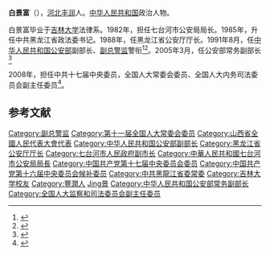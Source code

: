 '''白景富'''（{{bd|1945年|5月||catIdx=}}），[[河北|河北]][[丰润|丰润]]人。[[中华人民共和国|中华人民共和国]]政治人物。

白景富毕业于[[吉林大学|吉林大学]]法律系。1982年，担任七台河市公安局局长。1985年，升任中共黑龙江省政法委书记。1988年，任黑龙江省公安厅厅长。1991年8月，任[[中华人民共和国公安部|中华人民共和国公安部]]副部长、[[副总警监|副总警监]]警衔<ref>{{cite news|title=公安部副部长白景富：感谢媒体披露孙志刚案|url=http://www.southcn.com/news/gdnews/gdtodayimportant/200308080149.htm|accessdate=2012-02-19|newspaper=南方周末|deadurl=yes|archiveurl=https://web.archive.org/web/20091208142544/http://www.southcn.com/news/gdnews/gdtodayimportant/200308080149.htm|archivedate=2009年12月8日|df=}}</ref><ref>{{cite news|title=白景富：消防体制应采取现役制的职业制消防体制|url=http://www.npc.gov.cn/npc/xinwen/2011-07/01/content_1662389.htm|accessdate=2012-02-19|newspaper=中国人大网|archive-date=2016-03-05|archive-url=https://web.archive.org/web/20160305220859/http://www.npc.gov.cn/npc/xinwen/2011-07/01/content_1662389.htm|dead-url=no}}</ref>。2005年3月，任公安部常务副部长<ref>{{cite news|title=官方媒体解读干部人事：公安部的正部级副部长都有谁？|url=http://www.thepaper.cn/newsDetail_forward_1690295|accessdate=2017-05-22|newspaper=澎湃新闻|archive-date=2017-06-01|archive-url=https://web.archive.org/web/20170601142422/http://www.thepaper.cn/newsDetail_forward_1690295|dead-url=no}}</ref>

2008年，担任中共十七届中央委员，全国人大常委会委员、全国人大内务司法委员会副主任委员<ref>{{cite news|title=全国人大代表信息-白景富|url= http://210.82.31.1:8084/delegate/viewDelegate.action?dbid=110242|accessdate=2013-04-05|newspaper=全国人大网}}</ref>。

==参考文献==
{{reflist}}
{{中国政治人物小作品}}
{{DEFAULTSORT:Bai白}}
[[Category:副总警监|Category:副总警监]]
[[Category:第十一届全国人大常委会委员|Category:第十一届全国人大常委会委员]]
[[Category:山西省全國人民代表大會代表|Category:山西省全國人民代表大會代表]]
[[Category:中华人民共和国公安部副部长|Category:中华人民共和国公安部副部长]]
[[Category:黑龙江省公安厅厅长|Category:黑龙江省公安厅厅长]]
[[Category:七台河市人民政府副市长|Category:七台河市人民政府副市长]]
[[Category:中華人民共和國七台河市公安局局長|Category:中華人民共和國七台河市公安局局長]]
[[Category:中国共产党第十七届中央委员会委员|Category:中国共产党第十七届中央委员会委员]]
[[Category:中国共产党第十六届中央委员会候补委员|Category:中国共产党第十六届中央委员会候补委员]]
[[Category:中共黑龍江省委常委|Category:中共黑龍江省委常委]]
[[Category:吉林大学校友|Category:吉林大学校友]]
[[Category:豐潤人|Category:豐潤人]]
[[Category:白姓|Jing景]]
[[Category:中华人民共和国公安部常务副部长|Category:中华人民共和国公安部常务副部长]]
[[Category:全国人大监察和司法委员会副主任委员|Category:全国人大监察和司法委员会副主任委员]]